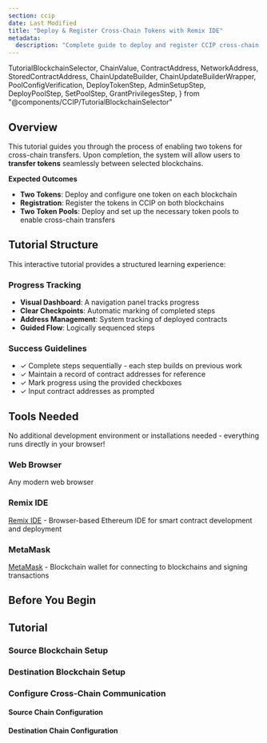 ```yaml
---
section: ccip
date: Last Modified
title: "Deploy & Register Cross-Chain Tokens with Remix IDE"
metadata:
  description: "Complete guide to deploy and register CCIP cross-chain tokens using Remix IDE, by leveraging the Cross-Chain Token (CCT) standard. Learn step-by-step token deployment, pool configuration, and cross-chain setup. No development environment needed."
---
```


  TutorialBlockchainSelector,
  ChainValue,
  ContractAddress,
  NetworkAddress,
  StoredContractAddress,
  ChainUpdateBuilder,
  ChainUpdateBuilderWrapper,
  PoolConfigVerification,
  DeployTokenStep,
  AdminSetupStep,
  DeployPoolStep,
  SetPoolStep,
  GrantPrivilegesStep,
} from "@components/CCIP/TutorialBlockchainSelector"

## Overview

This tutorial guides you through the process of enabling two tokens for cross-chain transfers. Upon completion, the system will allow users to **transfer tokens** seamlessly between selected blockchains.

**Expected Outcomes**

- **Two Tokens**: Deploy and configure one token on each blockchain
- **Registration**: Register the tokens in CCIP on both blockchains
- **Two Token Pools**: Deploy and set up the necessary token pools to enable cross-chain transfers

## Tutorial Structure

This interactive tutorial provides a structured learning experience:

### Progress Tracking

- **Visual Dashboard**: A navigation panel tracks progress
- **Clear Checkpoints**: Automatic marking of completed steps
- **Address Management**: System tracking of deployed contracts
- **Guided Flow**: Logically sequenced steps

### Success Guidelines

- ✓ Complete steps sequentially - each step builds on previous work
- ✓ Maintain a record of contract addresses for reference
- ✓ Mark progress using the provided checkboxes
- ✓ Input contract addresses as prompted

## Tools Needed

<Aside type="note" title="Development Environment">
  No additional development environment or installations needed - everything runs directly in your browser!
</Aside>

### Web Browser

Any modern web browser

### Remix IDE

[Remix IDE](https://remix.ethereum.org) - Browser-based Ethereum IDE for smart contract development and deployment

### MetaMask

[MetaMask](https://metamask.io/) - Blockchain wallet for connecting to blockchains and signing transactions

## Before You Begin

<PrerequisitesCard client:load />

<TutorialBlockchainSelector client:load />

<ContractsImportCard client:load />

## Tutorial

### Source Blockchain Setup

<DeployTokenStep chain="source" client:load />

<AdminSetupStep chain="source" client:load />

<DeployPoolStep chain="source" client:load />

<SetPoolStep chain="source" client:load />

### Destination Blockchain Setup

<DeployTokenStep chain="destination" client:load />

<AdminSetupStep chain="destination" client:load />

<DeployPoolStep chain="destination" client:load />

<SetPoolStep chain="destination" client:load />

### Configure Cross-Chain Communication

#### Source Chain Configuration

<GrantPrivilegesStep chain="source" client:load />

<ChainUpdateBuilderWrapper chain="source" client:load />

<PoolConfigVerification chain="source" client:load />

#### Destination Chain Configuration

<GrantPrivilegesStep chain="destination" client:load />

<ChainUpdateBuilderWrapper chain="destination" client:load />

<PoolConfigVerification chain="destination" client:load />
